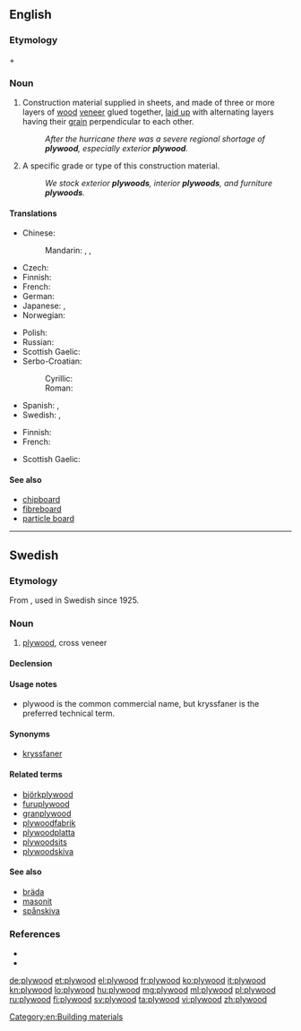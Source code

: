 ==English==
{{wikipedia}}

===Etymology===
{{term|ply||lang=en|sheet}} + {{term|wood||lang=en}}

===Noun===
{{en-noun|-|s}}

# {{context|uncountable|lang=en}} Construction material supplied in sheets, and made of three or more layers of [[wood]] [[veneer]] glued together, [[laid up]] with alternating layers having their [[grain]] perpendicular to each other.
#: ''After the hurricane there was a severe regional shortage of '''plywood''', especially exterior '''plywood'''.''
# {{context|countable|lang=en}} A specific grade or type of this construction material.
#: ''We stock exterior '''plywoods''', interior '''plywoods''', and furniture '''plywoods'''.''

====Translations====
{{trans-top|construction material}}
* Chinese:
*: Mandarin: {{t+|cmn|合板|tr=hébǎn|sc=Hani}}, {{t+|cmn|膠合板|sc=Hani}}, {{t|cmn|胶合板|tr=jiāohébǎn|sc=Hani}}
* Czech: {{t|cs|překližka|f}}
* Finnish: {{t+|fi|vaneri}}
* French: {{t+|fr|contreplaqué|m}}
* German: {{t|de|Sperrholz|n}}
* Japanese: {{t|ja|合板|tr=ごうはん, gōhan, ごうばん, gōban|sc=Jpan}}, {{t|ja|ベニヤ板|tr=beniya-ita|sc=Jpan}}
* Norwegian: {{t|no|kryssfiner|m}}
{{trans-mid}}
* Polish: {{t|pl|sklejka|f}}
* Russian: {{t+|ru|фанера|f|tr=fanéra}}
* Scottish Gaelic: {{t|gd|fiodh-fillte|m}}
* Serbo-Croatian:
*: Cyrillic: {{t|sh|шперплоча|f|sc=Cyrl}}
*: Roman: {{t|sh|šperploča|f}}
* Spanish: {{t|es|contrachapado|m}}, {{t|es|triplay|m}} {{qualifier|Mexico}}
* Swedish: {{t+|sv|plywood|c}}, {{t|sv|kryssfaner|n}}
{{trans-bottom}}

{{trans-top|specific type or grade of this material}}
* Finnish: {{t+|fi|vaneri}}
* French: {{t+|fr|contreplaqué|m}}
{{trans-mid}}
* Scottish Gaelic: {{t|gd|fiodh-fillte|m}}
{{trans-bottom}}

====See also====
* [[chipboard]]
* [[fibreboard]]
* [[particle board]]

[[Category:en:Building materials]]

----

==Swedish==

===Etymology===
From {{etyl|en|sv}} {{term|lang=en|plywood}}, used in Swedish since 1925.

===Noun===
{{sv-noun|c}}

# {{context|uncountable|lang=sv}} [[#English|plywood]], cross veneer

====Declension====
{{sv-noun-unc-irreg-c|2=plywooden}}

====Usage notes====
* plywood is the common commercial name, but kryssfaner is the preferred technical term.

====Synonyms====
* [[kryssfaner]]

====Related terms====
* [[björkplywood]]
* [[furuplywood]]
* [[granplywood]]
* [[plywoodfabrik]]
* [[plywoodplatta]]
* [[plywoodsits]]
* [[plywoodskiva]]

====See also====
* [[bräda]]
* [[masonit]]
* [[spånskiva]]

===References===
* {{R:SAOL}}
* {{R:SAOB online|plywood}}

[[de:plywood]]
[[et:plywood]]
[[el:plywood]]
[[fr:plywood]]
[[ko:plywood]]
[[it:plywood]]
[[kn:plywood]]
[[lo:plywood]]
[[hu:plywood]]
[[mg:plywood]]
[[ml:plywood]]
[[pl:plywood]]
[[ru:plywood]]
[[fi:plywood]]
[[sv:plywood]]
[[ta:plywood]]
[[vi:plywood]]
[[zh:plywood]]